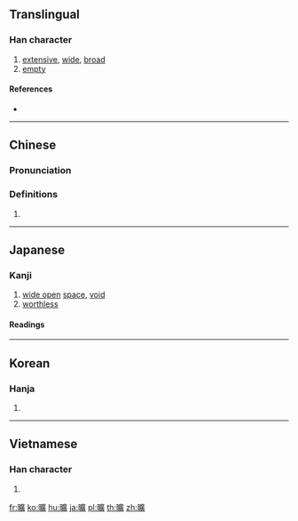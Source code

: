 {{also|旷|昿}}
==Translingual==
{{Han simplified characters|曠|昿|旷|ex=y}}
===Han character===
{{Han char|rn=72|rad=日|as=15|sn=19|four=60086|canj=AITC|ids=⿰日廣}}

# [[extensive]], [[wide]], [[broad]]
# [[empty]]

====References====
* {{Han ref|kx=0501.240|dkj=14245|dj=0871.330|hdz=21539.170|uh=66E0|ud=26336|bh=C36D|bd=50029}}

----

==Chinese==
{{zh-forms|s=旷}}

===Pronunciation===
{{zh-pron
|m=kuàng
|c=kwong3
|h=pfs=
|md=
|mn=
|w=
|mc=y
|oc=y
|cat=
}}

===Definitions===
{{zh-hanzi}}

# {{rfdef|lang=zh}}

----

==Japanese==

===Kanji===
{{ja-kanji|grade=|rs=日15|style=ky|shin=昿}}

# [[wide open]] [[space]], [[void]]
# [[worthless]]

====Readings====
{{ja-readings
|goon=[[こう]] (kō), {{qualifier|historical}} [[くわう]] (kwau)
|kanon=[[こう]] (kō), {{qualifier|historical}} [[くわう]] (kwau)
|kun={{qualifier|rare}} [[あら]] (ara), {{qualifier|rare}} [[むなしい|むな.しい]] (muna.shii), {{qualifier|rare}} [[ひろい|ひろ.い]] (hiro.i)
}}

----

==Korean==

===Hanja===
{{ko-hanja|hangeul=광|eumhun=|rv=gwang|mr=kwang|y=kwang}}

# {{defn|lang=ko|sort=日15}}

----

==Vietnamese==

===Han character===
{{vi-hantu|[[khoảng]], [[khoáng]], [[quãng]], [[thoáng]]|rs=日15}}

# {{defn|lang=vi|sort=日15}}

[[fr:曠]]
[[ko:曠]]
[[hu:曠]]
[[ja:曠]]
[[pl:曠]]
[[th:曠]]
[[zh:曠]]
